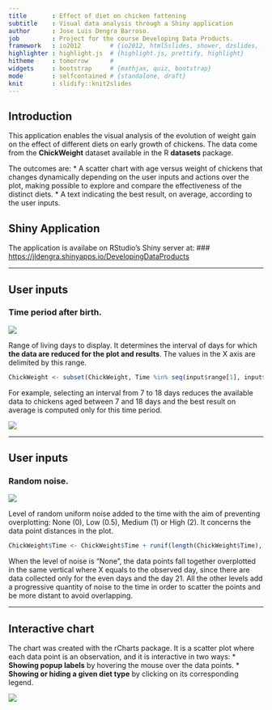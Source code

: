 ---
title       : Effect of diet on chicken fattening
subtitle    : Visual data analysis through a Shiny application
author      : Jose Luis Dengra Barroso.
job         : Project for the course Developing Data Products.
framework   : io2012        # {io2012, html5slides, shower, dzslides, ...}
highlighter : highlight.js  # {highlight.js, prettify, highlight}
hitheme     : tomorrow      # 
widgets     : bootstrap     # {mathjax, quiz, bootstrap}
mode        : selfcontained # {standalone, draft}
knit        : slidify::knit2slides
--- 

   

## Introduction

This application enables the visual analysis of the evolution of weight gain on the effect of different diets on early growth of chickens. The data come from the **ChickWeight** dataset available in the R **datasets** package. 

The outcomes are: 
* A scatter chart with age versus weight of chickens that changes dynamically depending on the user inputs and actions over the plot, making possible to explore and compare the effectiveness of the distinct diets. 
* A text indicating the best result, on average, according to the user inputs.


## Shiny Application

The application is availabe on RStudio's Shiny server at:
### [https://jldengra.shinyapps.io/DevelopingDataProducts](https://jldengra.shinyapps.io/DevelopingDataProducts)

---

## User inputs

### **Time period after birth.**

![](snapshot4.jpg)

Range of living days to display. It determines the interval of days for which **the data are reduced for the plot and results**.
The values in the X axis are delimited by this range.

```{r interval, eval=FALSE}
ChickWeight <- subset(ChickWeight, Time %in% seq(input$range[1], input$range[2], 1))
```

For example, selecting an interval from 7 to 18 days reduces the available data to chickens aged between 7 and 18 days and the best result on average is computed only for this time period. 

![](snapshot5.jpg)

---

## User inputs

### **Random noise**. 

![](snapshot6.jpg)

Level of random uniform noise added to the time with the aim of preventing overplotting: None (0), Low (0.5), Medium (1) or High (2). It concerns the data point distances in the plot. 

```{r time, eval=FALSE}
ChickWeight$Time <- ChickWeight$Time + runif(length(ChickWeight$Time), 0, as.numeric(input$noise))
```

When the level of noise is "None", the data points fall together overplotted in the same vertical where X equals to the observed day, since there are data collected only for the even days and the day 21. All the other levels add a progressive quantity of noise to the time in order to scatter the points and be more distant to avoid overlapping. 


---

## Interactive chart

The chart was created with the rCharts package. It is a scatter plot where each data point is an observation, and it is interactive in two ways: 
* **Showing popup labels** by hovering the mouse over the data points. 
* **Showing or hiding a given diet type** by clicking on its corresponding legend.

![](snapshot8.jpg)

